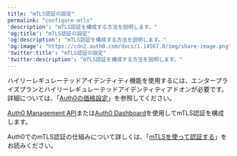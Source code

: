 ---
title: "mTLS認証の設定"
permalink: "configure-mtls"
'description': "mTLS認証を構成する方法を説明します。"
'og:title': "mTLS認証の設定"
'og:description': "mTLS認証を構成する方法を説明します。"
'og:image': "https://cdn2.auth0.com/docs/1.14567.0/img/share-image.png"
'twitter:title': "mTLS認証の設定"
'twitter:description': "mTLS認証を構成する方法を説明します。"
---

<Callout icon="file-lines" color="#0EA5E9" iconType="regular">

ハイリーレギュレーテッドアイデンティティ機能を使用するには、エンタープライズプランとハイリーレギュレーテッドアイデンティティアドオンが必要です。詳細については、「[Auth0の価格設定](https://auth0.com/pricing/)」を参照してください。

</Callout>

[Auth0 Management API](https://auth0.com/docs/api/management/v2)または[Auth0 Dashboard](https://manage.auth0.com/)を使用してmTLS認証を構成します。

Auth0でのmTLS認証の仕組みについて詳しくは、「[mTLSを使って認証する](/ja-jp/get-started/authentication-and-authorization-flow/authenticate-with-mtls)」をお読みください。